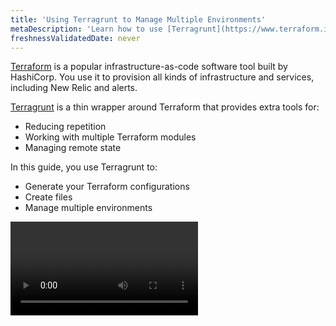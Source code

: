 ```yaml
---
title: 'Using Terragrunt to Manage Multiple Environments'
metaDescription: 'Learn how to use [Terragrunt](https://www.terraform.io/) to manage configurations in multiple environments'
freshnessValidatedDate: never
---
```


[Terraform](https://www.terraform.io/) is a popular infrastructure-as-code software tool built by HashiCorp. You use it to provision all kinds of infrastructure and services, including New Relic <InlinePopover type="dashboards" /> and alerts.

[Terragrunt](https://terragrunt.gruntwork.io/#:~:text=Terragrunt%20is%20a%20thin%20wrapper,modules%2C%20and%20managing%20remote%20state.) is a thin wrapper around Terraform that provides extra tools for:

- Reducing repetition
- Working with multiple Terraform modules
- Managing remote state

In this guide, you use Terragrunt to:

- Generate your Terraform configurations
- Create files
- Manage multiple environments

<Video id="ivbp4e8t1f" type="wistia" />

## Before you begin

To use this guide, you should have some basic knowledge of both New Relic and Terraform.

If you haven't already:

- [Install the New Relic infrastructure agent](/docs/infrastructure/install-infrastructure-agent) on your host
- [Install the Terraform CLI](https://www.terraform.io/intro/getting-started/install.html)
- [Install Terragrunt](https://terragrunt.gruntwork.io/docs/getting-started/install/)

To follow the examples in this guide, you can find example code on [GitHub](https://github.com/jsbnr/nr-terragrunt-intro-example).

## Create a configuration

Terragrunt provides extra tooling for your Terraform configurations. Here, you create a configuration using Terragrunt, Terraform, and New Relic.

<Steps>

<Step>

Initialize a workspace:

```bash
mkdir terragrunt-config && cd terragrunt-config
```

</Step>

<Step>

In your new folder, create a _terragrunt.hcl_ file:

```bash
touch terragrunt.hcl
```

</Step>

<Step>

Next, create an _environments_ folder with a subfolder called _dev_:

```bash
mkdir -p environments/dev
```

</Step>

<Step>

Then, create a _src_ folder with _main.tf_ and _provider.tf_ files:

```bash
mkdir src
touch src/main.tf
touch src/provider.tf
```

You configure Terraform resources in _main.tf_ and providers in _provider.tf_.

</Step>

<Step>

In _src/provider.tf_, configure a [New Relic provider](https://registry.terraform.io/providers/newrelic/newrelic/latest/docs).


```hcl
terraform {
	required_version = "~> 0.14.3"
	required_providers {
		newrelic = {
			source = "newrelic/newrelic"
			version = "~> 2.14.0"
		}
	}
}
```

</Step>

<Step>

In _src/main.tf_, add a New Relic alert policy named `DemoPolicy`:

```hcl
resource "newrelic_alert_policy" "DemoPolicy" {
	name = "My Demo Policy"
}
```

</Step>

<Step>

In _environments/dev_, create a file named _terragrunt.hcl_:

```bash
touch environments/dev/terragrunt.hcl
```

</Step>

<Step>

In it, add the following `include` statement:

```hcl
include {
	path = find_in_parent_folders()
}
```

This instructs Terragrunt to use any .hcl configuration files it finds in parent folders.

</Step>

<Step>

Add a [`terraform`](https://terragrunt.gruntwork.io/docs/reference/config-blocks-and-attributes/#terraform) block to give Terragrunt a source reference:

```hcl
include {
	path = find_in_parent_folders()
}

terraform {
	source = "../../src"
}
```

</Step>

<Step>

In _src/provider.tf_, configure the New Relic provider with an API key, account ID, and region:

```hcl
terraform {
    required_version = "~> 0.14.3"
    required_providers {
        newrelic = {
            source = "newrelic/newrelic"
            version = "~> 2.14.0"
        }
    }
}

variable "newrelic_personal_apikey" {}
variable "newrelic_account_id" {}
variable "newrelic_region" {}

provider "newrelic" {
	account_id = var.newrelic_account_id
	api_key = var.newrelic_personal_apikey
	region = var.newrelic_region
}
```

You use variables to keep your configuration dynamic.

</Step>

<Step>

In _environments/dev_, initialize terragrunt:

```bash
terragrunt init
```

This sets up a bit of context, including environment variables, then runs `terraform init`:

```bash copyable=false
[output] Terraform has created a lock file .terraform.lock.hcl to record the provider
[output] selections it made above. Include this file in your version control repository
[output] so that Terraform can guarantee to make the same selections by default when
[output] you run "terraform init" in the future.
[output]
[output] Terraform has been successfully initialized!
[output]
[output] You may now begin working with Terraform. Try running "terraform plan" to see
[output] any changes that are required for your infrastructure. All Terraform commands
[output] should now work.
[output]
[output] If you ever set or change modules or backend configuration for Terraform,
[output] rerun this command to reinitialize your working directory. If you forget, other
[output] commands will detect it and remind you to do so if necessary.
[output] [terragrunt] [/workspace/terragrunt-config/environments/dev] 2021/02/02 13:30:31 Copying lock file [output] from /workspace/terragrunt-config/environments/dev/.terragrunt-cache/e-PoBgWhdv3v8QGOtDQxS_WeYu4/
[output] 69zjIFUfApJiUt8gFmi-6-dcPe8/.terraform.lock.hcl to /workspace/terragrunt-config/environments/dev
```

</Step>

<Step>

In _environments/dev/terragrunt.hcl_, add an `inputs` block to provide values for your New Relic account variables:

```hcl
inputs = {
	newrelic_personal_apikey = "NRAK-***" # Your New Relic account ID
	newrelic_account_id = "12345" # Your New Relic account ID
	newrelic_region = "US" # US or EU (defaults to US)
}
```

</Step>

<Step>

Now, run `terragrunt plan`:

```bash copyable=false
[output] An execution plan has been generated and is shown below.
[output] Resource actions are indicated with the following symbols:
[output]  + create
[output]
[output] Terraform will perform the following actions:
[output]
[output]  # newrelic_alert_policy.DemoPolicy will be created
[output]  + resource "newrelic_alert_policy" "DemoPolicy" {
[output]    + account_id     = (known after apply)
[output]    + id         = (known after apply)
[output]    + incident_preference = "PER_POLICY"
[output]    + name        = "My Demo Policy"
[output]   }
[output]
[output] Plan: 1 to add, 0 to change, 0 to destroy.
[output]
[output] ------------------------------------------------------------------------
[output]
[output] Note: You didn't specify an "-out" parameter to save this plan, so Terraform
[output] can't guarantee that exactly these actions will be performed if
[output] "terraform apply" is subsequently run.
```

Terragrunt provides the `inputs` block's values.

</Step>

<Step>

Run `terragrunt apply`:

```bash
terragrunt apply
```

Now your Demo Policy is in your New Relic account.

</Step>

</Steps>

## Add to your configuration

Now that you've created a basic New Relic configuration, add the configurations from our [Getting Started with New Relic and Terraform](/docs/more-integrations/terraform/terraform-intro/) and [Terraform modules](/terraform/terraform-modules) guides.

<Callout variant="tip">

If you haven't done these guides yet, you can copy their configurations from the [Terragrunt intro Github repo](https://github.com/jsbnr/nr-terragrunt-intro-example).

</Callout>

<Steps>

<Step>

In _src/main.tf_, update the email address in the alert channel to your preferred email address:

```hcl
resource "newrelic_alert_policy" "DemoPolicy" {
	name = "My Demo Policy"
}

resource "newrelic_alert_channel" "DemoChannel" {
	name = "My Demo Channel"
	type = "email"

	config {
		recipients = "your@email_address.com"
		include_json_attachment = "1"
	}
}

resource "newrelic_alert_policy_channel" "ChannelSubs" {
	policy_id = newrelic_alert_policy.DemoPolicy.id
	channel_ids = [
		newrelic_alert_channel.DemoChannel.id
	]
}

module "HostConditions" {
	source = "git::https://github.com/jsbnr/demo-terraform.git"
	policyId = newrelic_alert_policy.DemoPolicy.id
	cpu_critical = 88
	cpu_warning = 78
	diskPercent = 68
}
```

Here, you added a New Relic alert channel, subscribed the demo policy to the alert channel, and added a module hosted on Github.

</Step>

<Step>

Run `terragrunt init` and then run `terragrunt apply`:

```bash
terragrunt init
terragrunt apply
```

After Terraform finishes processing, your alert policy has two conditions and one alert channel.

</Step>

</Steps>

## Use your environment as a Terragrunt variable

With Terragrunt, you can add the name of the environment you're running to the name of the data you're creating, making your resource more identifiable in New Relic.

<Steps>

<Step> 

In the root _terragrunt.hcl_ file, create an input for `env_name`:

```hcl
inputs = {
	env_name = "develop"
}
```
</Step>

<Step>

In the _src/main.tf_, file add a new variable called `env_name`:

```hcl
variable "env_name" {}
```

</Step>

<Step>

Add the new `env_name` variable to the alert policy and alert channel resource blocks:

```hcl
resource "newrelic_alert_policy" "DemoPolicy" {
	name = "${var.env_name}: My Demo Policy"
}

resource "newrelic_alert_channel" "DemoChannel" {
	name = "${env_name}: My Demo Channel"
	type = "email"

	config {
		recipients = "your@email_address.com"
		include_json_attachment = "1"
	}
}
```

</Step>

<Step>

Run `terragrunt plan` to see the environment variable added to your policy name:

```bash copyable=false
[output] # newrelic_alert_policy.DemoPolicy will be updated in-place
[output] ~ resource "newrelic_alert_policy" "DemoPolicy" {
[output]    id         = "1216533"
[output]   ~ name        = "My Demo Policy" -> "develop: My Demo Policy"
[output]    # (2 unchanged attributes hidden)
[output]  }
[output]
[output] # newrelic_alert_policy_channel.ChannelSubs must be replaced
[output] -/+ resource "newrelic_alert_policy_channel" "ChannelSubs" {
[output]   ~ channel_ids = [
[output]     - 4737437,
[output]    ] -> (known after apply) # forces replacement
[output]   ~ id     = "1216533:4737437" -> (known after apply)
[output]    # (1 unchanged attribute hidden)
[output]  }
```

Here, you hardcoded the environment in _terragrunt.hcl_. To make this more dynamic, use a terragrunt built-in function to get the environment for you.

</Step>

<Step>

In the root _terragrunt.hcl_ file, update the input to use `path_relative_to_include()`, and pass the value as the `env_name` variable:

```hcl
inputs = {
	env_name = path_relative_to_include()
}
```
</Step>

<Step>

Run `terragrunt plan`:

```bash copyable=false
[output] # newrelic_alert_policy.DemoPolicy will be updated in-place
[output] ~ resource "newrelic_alert_policy" "DemoPolicy" {
[output]    id         = "1216533"
[output]   ~ name        = "My Demo Policy" -> "environments/dev: My Demo Policy"
[output]    # (2 unchanged attributes hidden)
[output]  }
[output]
[output] # newrelic_alert_policy_channel.ChannelSubs must be replaced
[output] -/+ resource "newrelic_alert_policy_channel" "ChannelSubs" {
[output]   ~ channel_ids = [
[output]     - 4737437,
[output]    ] -> (known after apply) # forces replacement
[output]   ~ id     = "1216533:4737437" -> (known after apply)
[output]    # (1 unchanged attribute hidden)
[output]  }
[output]
[output] Plan: 2 to add, 1 to change, 2 to destroy.
```

Note that the `env_name` variable has the entire `./environments/dev/` path. Instead, you want to include only the "dev" part.

</Step>

<Step>

Update the _terragrunt.hcl_ to strip "environements/" from `env_name`:

```hcl
locals {
	env_name = replace(path_relative_to_include(), "environments/", "")
}

inputs = {
	env_name = local.env_name
}
```

Here, you added a `locals` block to create a local variable and used the built-in `replace` function to remove the unwanted parts of the relative path.  Then, you updated the `inputs` block to use the local variable.

</Step>

<Step>

Run `terragrunt plan`:

```bash copyable=false
[output]  # newrelic_alert_policy.DemoPolicy will be updated in-place
[output]  ~ resource "newrelic_alert_policy" "DemoPolicy" {
[output]     id         = "1216533"
[output]    ~ name        = "My Demo Policy" -> "dev: My Demo Policy"
[output]     # (2 unchanged attributes hidden)
[output]   }
[output]
[output]  # newrelic_alert_policy_channel.ChannelSubs must be replaced
[output] -/+ resource "newrelic_alert_policy_channel" "ChannelSubs" {
[output]    ~ channel_ids = [
[output]      - 4737437,
[output]     ] -> (known after apply) # forces replacement
[output]    ~ id     = "1216533:4737437" -> (known after apply)
[output]     # (1 unchanged attribute hidden)
[output]   }
[output]
[output] Plan: 2 to add, 1 to change, 2 to destroy.
```

Your new policy name is "dev: My Demo Policy".

</Step>

<Step>

Run `terragrunt apply` to update your configurations:

```bash
terragrunt apply
```

</Step>

</Steps>

## Move your state to remote storage

At the moment, your state file is local. Now, you update your Terraform configurations to store it in Amazon S3.

<Callout variant="tip">

Since Terragrunt allows you to configure multiple environments, you should store state files in their own S3 buckets so they don't overwrite each other.

</Callout>

<Steps>

<Step>

[Create an S3 bucket](https://docs.aws.amazon.com/AmazonS3/latest/userguide/creating-bucket.html) for you development state file.

</Step>

<Step>

[Create an IAM user](https://docs.aws.amazon.com/IAM/latest/UserGuide/intro-structure.html) with [permissions to store files in your bucket](https://docs.aws.amazon.com/IAM/latest/UserGuide/reference_policies_examples_s3_rw-bucket.html).

</Step>

<Step>

In your root _terragrunt.hcl_, add a `remote_state` block that tells Terragrunt where to place your file in S3:

```hcl
remote_state {
	backend = "s3"
	generate = {
		path = "backend.tf"
		if_exists = "overwrite_terragrunt"
	}
	config = {
		bucket = "YOUR_S3_BUCKET_NAME" # Amazon S3 bucket required

		key     = "envs/${local.env_name}/terraform.tfstate"
		region  = "us-east-1"
		encrypt = true
		profile = "YOUR_PROFILE_NAME" # Profile name required
	}
}
```

Here, you defined a remote state configuration that specifies a bucket name, region, encryption, and profile. Make sure you replace the placeholder values with real ones. For `key`, you used the local `env_name` you created earlier to dynamically set the environment for the state file. Finally, you told Terragrunt to generate a new file called _backend.tf_ in your bucket.

</Step>

<Step>

Run `terragrunt plan`:

```bash
terragrunt plan
```

In your bucket, you see a folder named _envs._ Inside it is a folder called _devs_ containing a _terraform.tfstate_ file.

<Callout variant="tip">

Inside `envs/dev`, there is a hidden folder named _terragrunt-cache_. In it, is the _backend.tf_ file that Terragrunt generated.

</Callout>

</Step>

</Steps>

## Create a new environment

Now that you've configured your development environment, create another that reuses most of your work.

<Steps>

<Step>

Under _environments_, create a folder named _nonprod_. In it, create a file called _terragrunt.hcl_:

```bash
mkdir nonprod && cd nonprod
touch terragrunt.hcl
```

</Step>

<Step>

In _environments/nonprod/terragrunt.hcl_, copy the configuration from the _environments/dev/terragrunt.hcl_:

```hcl
include {
	path= find_in_parent_folders()
}

terraform {
	source = "../../src"
}

inputs = {
	newrelic_personal_apikey = "NRAK-***" # Your New Relic account ID
	newrelic_account_id = "12345" # Your New Relic account ID
	newrelic_region = "US" # US or EU (defaults to US)
}
```

<Callout variant="tip">

If you're using a different account for your nonprod environment, update `inputs` with a new account ID, API key, and region.

</Callout>

</Step>

<Step>

Inside _nonprod_, run `terragrunt init` and `terragrunt apply`:

```bash
terragrunt init
terragrunt apply
```

Terraform creates a new set of resources prefixed with "nonprod:".

Now, you've created two environments, dev and nonprod, but they're the same, other than their name.

</Step>

<Step>

In _src/main.tf_, add new variables for the Host Conditions module:

```hcl
variable "cpu_critical" {default = 89}
variable "cpu_warningl" {default = 79}
variable "diskPercentage" {default = 69}
```

Using variables like these makes your configurations more dynamic.

</Step>

<Step>

Update `HostConditions` to use the `cpu_critical`, `cpu_warning`, and `diskPercentage` variables:

```hcl
module "HostConditions" {
	source = "git::https://github.com/jsbnr/demo-terraform.git"
	policyId = newrelic_alert_policy.DemoPolicy.id
	cpu_critical = var.cpu_critical
	cpu_warning = var.cpu_warninig
	diskPercent = var.dskPercentage
}
```

</Step>

<Step>

Run `terragrunt plan`:

```bash
terragrunt plan
```

The `HostConditions` values now include the variable defaults.

</Step>

<Step>

In _nonprod/terragrunt.hcl_, add values for your variables:

```hcl
inputs = {
	newrelic_personal_apikey = "NRAK-***" # Your New Relic account ID
	newrelic_account_id = "12345" # Your New Relic account ID
	newrelic_region = "US" # US or EU (defaults to US)

	cpu_critical = 50
	cpu_warninig = 40
	diskPercentage = 98
}
```

This passes the values into your environment configurations.

</Step>

<Step>

Run `terragrunt apply`:

```bash
terragrunt apply
```

In your New Relic account, you have a new policy with nonprod-specific configurations.

</Step>

</Steps>

## Conclusion

Congratulations! You've used Terragrunt to generate New Relic configurations and manage multiple environments. Review the [Terragrunt intro example](https://github.com/jsbnr/nr-terragrunt-intro-example), [New Relic Terraform provider documentation](https://registry.terraform.io/providers/newrelic/newrelic/latest/docs), and [Terragrunt quick start](https://terragrunt.gruntwork.io/docs/getting-started/quick-start/) to learn how you can take your configuration to the next level.
